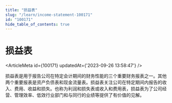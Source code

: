 ```yaml
---
title: "损益表"
slug: "/learn/income-statement-100171"
id: "100171"
hide_table_of_contents: true
---
```



# 损益表

<ArticleMeta id={100171} updatedAt={'2023-09-26 13:58:47'} />
<div className='border-solid border-b border-t-0 my-4 border-[var(--ifm-color-gray-300)]' />

损益表是用于报告公司在特定会计期间的财务性能的三个重要财务报表之一。其他两个重要报表是资产负债表和现金流量表。损益表关注公司在特定期间内报告的收入、费用、收益和损失。也称为利润和损失表或收入和费用表，损益表为了公司经营、管理效率、低效行业部门和与同行的业绩等提供了有价值的见解。
